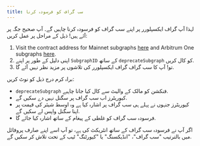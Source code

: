 ```yaml
---
title: سب گراف کو فرسودہ کرنا
---
```


لہذا آپ گراف ایکسپلورر پر اپنے سب گراف کو فرسودہ کرنا چاہیں گے۔ آپ صحیح جگہ پر آئے ہیں! ذیل کے مراحل پر عمل کریں:

1. Visit the contract address for Mainnet subgraphs [here](https://etherscan.io/address/0xadca0dd4729c8ba3acf3e99f3a9f471ef37b6825#writeProxyContract) and Arbitrum One subgraphs [here](https://arbiscan.io/address/0xec9A7fb6CbC2E41926127929c2dcE6e9c5D33Bec#writeProxyContract).
2. اپنی دلیل کے طور پر اپنے `SubgraphID` کے ساتھ `deprecateSubgraph` کو کال کریں.
3. تو! آپ کا سب گراف گراف ایکسپلورر کی تلاشوں پر مزید نظر نہیں آئے گا.

براہ کرم درج ذیل کو نوٹ کریں:

- `deprecateSubgraph` فنکشن کو مالک کے والیٹ سے کال کیا جانا چاہیے.
- کیوریٹرز اب سب گراف پر سگنل نہیں دے سکیں گے.
- کیوریٹرز جنہوں نے پہلے ہی سب گراف پر اشارہ کیا ہے وہ اوسط شیئر کی قیمت پر اپنا سگنل واپس لے سکیں گے.
- فرسودہ سب گراف کو غلطی کے پیغام کے ساتھ اشارہ کیا جائے گا.

اگر آپ نے فرسودہ سب گراف کے ساتھ انٹریکٹ کی ہے، تو آپ اسے اپنے صارف پروفائل میں بالترتیب "سب گراف"، "انڈیکسنگ" یا "کیورٹنگ" ٹیب کے تحت تلاش کر سکیں گے.

